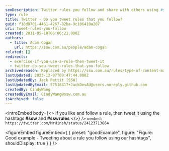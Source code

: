 ```yaml
---
seoDescription: Twitter rules you follow and share with others using #ssw and #sswrules.
type: rule
title: Twitter - Do you tweet rules that you follow?
guid: f18d0701-4461-4267-82ba-9c106410a207
uri: tweet-rules-you-follow
created: 2011-05-18T06:06:21.000Z
authors:
  - title: Adam Cogan
    url: https://ssw.com.au/people/adam-cogan
related: []
redirects:
  - exercise-if-you-use-a-rule-then-tweet-it
  - twitter-do-you-tweet-rules-that-you-follow
archivedreason: Replaced by https://ssw.com.au/rules/type-of-content-marketing-you-should-post/#9---general-content-writtenfollowed-by-your-team
lastUpdated: 2023-12-07T09:47:44.000Z
lastUpdatedBy: Jack Pettit [SSW]
lastUpdatedByEmail: 57518417+JackDevAU@users.noreply.github.com
createdBy: CindyWang
createdByEmail: CindyWang@ssw.com.au
isArchived: false
---
```


<introEmbed
  body={<>
If you like and follow a rule, then tweet it using the hashtags **#ssw** and **#sswrules**
  </>}
/>
`oembed: https://twitter.com/MrHinsh/status/24123713864`

<figureEmbed figureEmbed={ {
  preset: "goodExample",
  figure: "Figure: Good example - Tweeting about a rule you follow using our hashtags",
  shouldDisplay: true
} } />
